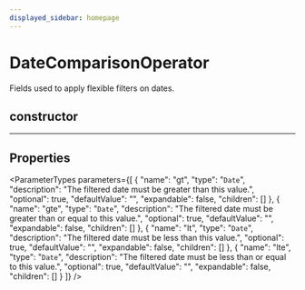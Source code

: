 ```yaml
---
displayed_sidebar: homepage
---
```



# DateComparisonOperator

Fields used to apply flexible filters on dates.

## constructor

___

## Properties

<ParameterTypes parameters={[
  {
    "name": "gt",
    "type": "`Date`",
    "description": "The filtered date must be greater than this value.",
    "optional": true,
    "defaultValue": "",
    "expandable": false,
    "children": []
  },
  {
    "name": "gte",
    "type": "`Date`",
    "description": "The filtered date must be greater than or equal to this value.",
    "optional": true,
    "defaultValue": "",
    "expandable": false,
    "children": []
  },
  {
    "name": "lt",
    "type": "`Date`",
    "description": "The filtered date must be less than this value.",
    "optional": true,
    "defaultValue": "",
    "expandable": false,
    "children": []
  },
  {
    "name": "lte",
    "type": "`Date`",
    "description": "The filtered date must be less than or equal to this value.",
    "optional": true,
    "defaultValue": "",
    "expandable": false,
    "children": []
  }
]} />
